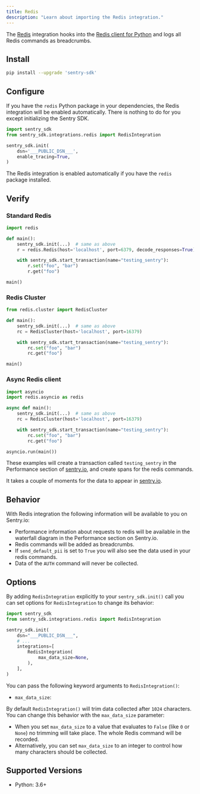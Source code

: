 ```yaml
---
title: Redis
description: "Learn about importing the Redis integration."
---
```


The [Redis](https://redis.io/) integration hooks into the [Redis client for Python](https://pypi.org/project/redis/) and logs all Redis commands as <PlatformLink to="/enriching-events/breadcrumbs/">breadcrumbs</PlatformLink>.

## Install

```bash
pip install --upgrade 'sentry-sdk'
```

## Configure

If you have the `redis` Python package in your dependencies, the Redis integration will be enabled automatically. There is nothing to do for you except initializing the Sentry SDK.

<SignInNote />

```python
import sentry_sdk
from sentry_sdk.integrations.redis import RedisIntegration

sentry_sdk.init(
    dsn='___PUBLIC_DSN___',
    enable_tracing=True,
)
```

The Redis integration is enabled automatically if you have the `redis` package installed.

## Verify

### Standard Redis

```python
import redis

def main():
    sentry_sdk.init(...)  # same as above
    r = redis.Redis(host='localhost', port=6379, decode_responses=True)

    with sentry_sdk.start_transaction(name="testing_sentry"):
        r.set("foo", "bar")
        r.get("foo")

main()
```

### Redis Cluster

```python
from redis.cluster import RedisCluster

def main():
    sentry_sdk.init(...)  # same as above
    rc = RedisCluster(host='localhost', port=16379)

    with sentry_sdk.start_transaction(name="testing_sentry"):
        rc.set("foo", "bar")
        rc.get("foo")

main()
```

### Async Redis client

```python
import asyncio
import redis.asyncio as redis

async def main():
    sentry_sdk.init(...)  # same as above
    rc = RedisCluster(host='localhost', port=16379)

    with sentry_sdk.start_transaction(name="testing_sentry"):
        rc.set("foo", "bar")
        rc.get("foo")

asyncio.run(main())
```

These examples will create a transaction called `testing_sentry` in the Performance section of [sentry.io](https://sentry.io), and create spans for the redis commands.

It takes a couple of moments for the data to appear in [sentry.io](https://sentry.io).

## Behavior

With Redis integration the following information will be available to you on Sentry.io:

- Performance information about requests to redis will be available in the waterfall diagram in the Performance section on Sentry.io.
- Redis commands will be added as breadcrumbs.
- If `send_default_pii` is set to `True` you will also see the data used in your redis commands.
- Data of the `AUTH` command will never be collected.

## Options

By adding `RedisIntegration` explicitly to your `sentry_sdk.init()` call you can set options for `RedisIntegration` to change its behavior:

<SignInNote />

```python
import sentry_sdk
from sentry_sdk.integrations.redis import RedisIntegration

sentry_sdk.init(
    dsn="___PUBLIC_DSN___",
    # ...
    integrations=[
        RedisIntegration(
            max_data_size=None,
        ),
    ],
)
```
You can pass the following keyword arguments to `RedisIntegration()`:

- `max_data_size`:

By default `RedisIntegration()` will trim data collected after `1024` characters. You can change this behavior with the `max_data_size` parameter:

- When you set `max_data_size` to a value that evaluates to `False` (like `0` or `None`) no trimming will take place. The whole Redis command will be recorded.
- Alternatively, you can set `max_data_size` to an integer to control how many characters should be collected.

## Supported Versions

- Python: 3.6+

<Include name="python-use-older-sdk-for-legacy-support.mdx" />
